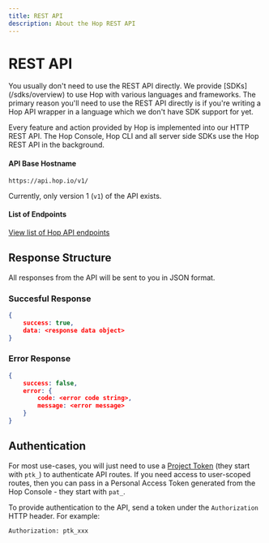 ```yaml
---
title: REST API
description: About the Hop REST API
---
```



# REST API

<Callout>
	You usually don't need to use the REST API directly. We provide
	[SDKs](/sdks/overview) to use Hop with various languages and frameworks. The
	primary reason you'll need to use the REST API directly is if you're writing a
	Hop API wrapper in a language which we don't have SDK support for yet.
</Callout>

Every feature and action provided by Hop is implemented into our HTTP REST API. The Hop Console, Hop CLI and all server side SDKs use the Hop REST API in the background.

#### API Base Hostname

```
https://api.hop.io/v1/
```

Currently, only version 1 (`v1`) of the API exists.

#### List of Endpoints

[View list of Hop API endpoints](https://api-staging.hop.io/docs/static/index.html#/)

## Response Structure

All responses from the API will be sent to you in JSON format.

### Succesful Response

```json showLineNumbers
{
	success: true,
	data: <response data object>
}
```

### Error Response

```json showLineNumbers
{
	success: false,
	error: {
		code: <error code string>,
		message: <error message>
	}
}
```

## Authentication

For most use-cases, you will just need to use a [Project Token](./project_token) (they start with `ptk_`) to authenticate API routes. If you need access to user-scoped routes, then you can pass in a Personal Access Token generated from the Hop Console - they start with `pat_`.

To provide authentication to the API, send a token under the `Authorization` HTTP header. For example:

```
Authorization: ptk_xxx
```
